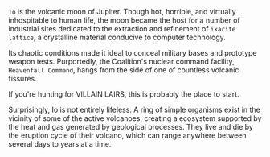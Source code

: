---
---


`Io` is the volcanic moon of Jupiter. Though hot, horrible, and virtually inhospitable to human life, the moon became the host for a number of industrial sites dedicated to the extraction and refinement of `ikarite lattice`, a crystalline material conducive to computer technology.

Its chaotic conditions made it ideal to conceal military bases and prototype weapon tests. Purportedly, the Coalition's nuclear command facility, `Heavenfall Command`, hangs from the side of one of countless volcanic fissures.

<QuoteRow author={AuthorUniserve} >
If you're hunting for VILLAIN LAIRS, this is probably the place to start.
</QuoteRow>

Surprisingly, Io is not entirely lifeless. A ring of simple organisms exist in the vicinity of some of the active volcanoes, creating a ecosystem supported by the heat and gas generated by geological processes. They live and die by the eruption cycle of their volcano, which can range anywhere between several days to years at a time.